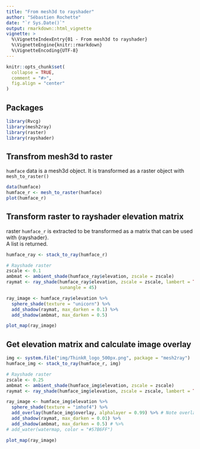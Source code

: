 ```yaml
---
title: "From mesh3d to rayshader"
author: "Sébastien Rochette"
date: "`r Sys.Date()`"
output: rmarkdown::html_vignette
vignette: >
  %\VignetteIndexEntry{01 - From mesh3d to rayshader}
  %\VignetteEngine{knitr::rmarkdown}
  %\VignetteEncoding{UTF-8}
---
```


```r
knitr::opts_chunk$set(
  collapse = TRUE,
  comment = "#>",
  fig.align = "center"
)
```

## Packages
```r
library(Rvcg)
library(mesh2ray)
library(raster)
library(rayshader)
```

## Transfrom mesh3d to raster

`humface` data is a mesh3d object. It is transformed as a raster object with `mesh_to_raster()`

```r
data(humface)
humface_r <- mesh_to_raster(humface)
plot(humface_r)
```

## Transform raster to rayshader elevation matrix

raster `humface_r` is extracted to be transformed as a matrix that can be used with {rayshader}.  
A list is returned.

```r
humface_ray <- stack_to_ray(humface_r)

# Rayshade raster
zscale <- 0.1
ambmat <- ambient_shade(humface_ray$elevation, zscale = zscale)
raymat <- ray_shade(humface_ray$elevation, zscale = zscale, lambert = TRUE,
                    sunangle = 45)

ray_image <- humface_ray$elevation %>%
  sphere_shade(texture = "unicorn") %>%
  add_shadow(raymat, max_darken = 0.1) %>%
  add_shadow(ambmat, max_darken = 0.5)

plot_map(ray_image)
```

## Get elevation matrix and calculate image overlay

```r
img <- system.file("img/ThinkR_logo_500px.png", package = "mesh2ray")
humface_img <- stack_to_ray(humface_r, img)

# Rayshade raster
zscale <- 0.25
ambmat <- ambient_shade(humface_img$elevation, zscale = zscale)
raymat <- ray_shade(humface_img$elevation, zscale = zscale, lambert = TRUE)

ray_image <- humface_img$elevation %>%
  sphere_shade(texture = "imhof4") %>%
  add_overlay(humface_img$overlay, alphalayer = 0.99) %>% # Note overlay
  add_shadow(raymat, max_darken = 0.01) %>%
  add_shadow(ambmat, max_darken = 0.5) # %>% 
# add_water(watermap, color = "#57B6FF") 

plot_map(ray_image)
```

